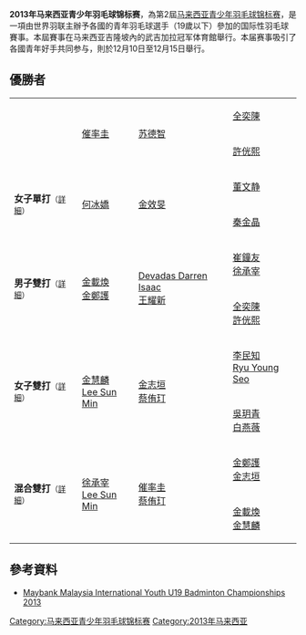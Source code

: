 {{noteTA|G1=Badminton}}
{{infobox badminton event
|name           = 2013年马来西亚青少年羽毛球锦标赛
|image          = 
|size           = 
|caption        = 
|dates          = 2013年12月10日－12月15日
|number_edition = 第2屆
|level          = 
|prize_money    =
|location       = {{MAS}}[[吉隆坡|吉隆坡]]
|venue          = 
|previous       = 2012年马来西亚青少年羽毛球锦标赛
|next           = 2014年马来西亚青少年羽毛球锦标赛
}}
'''2013年马来西亚青少年羽毛球锦标赛'''，為第2屆[[马来西亚青少年羽毛球锦标赛|马来西亚青少年羽毛球锦标赛]]，是一項由世界羽联主辦予各國的青年羽毛球選手（19歲以下）參加的国际性羽毛球賽事。本屆賽事在马来西亚吉隆坡內的武吉加拉冠军体育館舉行。本届赛事吸引了各國青年好手共同参与，則於12月10日至12月15日舉行。

== 優勝者 ==
{| {{MedalistTable|type=項目|columns=1|labelwidth=100px|style=font-size:small;}}
|-
|rowspan=2|{{nowrap|'''男子單打'''<small>（[[#男子單打|詳細]]）</small>}}
|rowspan=2| {{flagicon|KOR}} [[催率圭|催率圭]]
|rowspan=2| {{flagicon|MAS}} [[苏德智|苏德智]]
|rowspan=1| {{flagicon|KOR}} [[全奕陳|全奕陳]]
|-
|{{flagicon|KOR}} [[許侊熙|許侊熙]]
|-
|rowspan=2|'''女子單打'''<small>（[[#女子單打|詳細]]）</small>
|rowspan=2| {{flagicon|CHN}} [[何冰嬌|何冰嬌]]
|rowspan=2| {{flagicon|KOR}} [[金效旻|金效旻]]
|rowspan=1| {{flagicon|CHN}} [[董文静|董文静]]
|-
|{{flagicon|CHN}} [[秦金晶|秦金晶]]
|-
|rowspan=2|'''男子雙打'''<small>（[[#男子雙打|詳細]]）</small>
|rowspan=2|{{flagicon|KOR}} [[金載煥|金載煥]]<br/>{{flagicon|KOR}} [[金鄭護|金鄭護]]
|rowspan=2|{{flagicon|MAS}} [[Devadas_Darren_Isaac|Devadas Darren Isaac]]<br/>{{flagicon|MAS}} [[王耀新|王耀新]]
|rowspan=1|{{flagicon|KOR}} [[崔鐘友|崔鐘友]]<br/>{{flagicon|KOR}} [[徐承宰|徐承宰]]
|-
|{{flagicon|KOR}} [[全奕陳|全奕陳]]<br/>{{flagicon|KOR}} [[許侊熙|許侊熙]]
|-
|rowspan=2|'''女子雙打'''<small>（[[#女子雙打|詳細]]）</small>
|rowspan=2|{{flagicon|KOR}} [[金慧麟|金慧麟]]<br/>{{flagicon|KOR}} [[Lee_Sun_Min|Lee Sun Min]]
|rowspan=2|{{flagicon|KOR}} [[金志垣|金志垣]]<br/>{{flagicon|KOR}} [[蔡侑玎|蔡侑玎]]
|rowspan=1|{{flagicon|KOR}} [[李民知|李民知]]<br/>{{flagicon|KOR}} [[Ryu_Young_Seo|Ryu Young Seo]]
|-
|{{flagicon|MAS}} [[吳玥青|吳玥青]]<br/>{{flagicon|MAS}} [[白燕薇|白燕薇]]
|-
|rowspan=2|'''混合雙打'''<small>（[[#混合雙打|詳細]]）</small>
|rowspan=2|{{flagicon|KOR}} [[徐承宰|徐承宰]]<br/>{{flagicon|KOR}} [[Lee_Sun_Min|Lee Sun Min]]
|rowspan=2|{{flagicon|KOR}} [[催率圭|催率圭]]<br/>{{flagicon|KOR}} [[蔡侑玎|蔡侑玎]]
|rowspan=1|{{flagicon|KOR}} [[金鄭護|金鄭護]]<br/>{{flagicon|KOR}} [[金志垣|金志垣]]
|-
|{{flagicon|KOR}} [[金載煥|金載煥]]<br/>{{flagicon|KOR}} [[金慧麟|金慧麟]]
|}

==參考資料==
{{Reflist}}
*[http://tournamentsoftware.com/sport/tournament.aspx?id=15E26858-05A1-49D7-99FC-6C0D0877D74F&d=20130915 Maybank Malaysia International Youth U19 Badminton Championships 2013]{{en}}

[[Category:马来西亚青少年羽毛球锦标赛|Category:马来西亚青少年羽毛球锦标赛]]
[[Category:2013年马来西亚|Category:2013年马来西亚]]